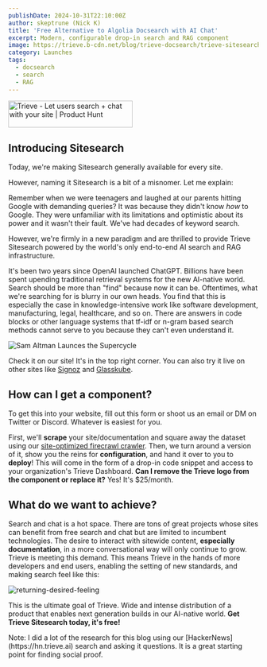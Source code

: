 ```yaml
---
publishDate: 2024-10-31T22:10:00Z
author: skeptrune (Nick K)
title: 'Free Alternative to Algolia Docsearch with AI Chat'
excerpt: Modern, configurable drop-in search and RAG component
image: https://trieve.b-cdn.net/blog/trieve-docsearch/trieve-sitesearch-blog.webp
category: Launches
tags:
  - docsearch
  - search
  - RAG
---
```



<a href="https://www.producthunt.com/posts/trieve?embed=true&utm_source=badge-featured&utm_medium=badge&utm_souce=badge-trieve" target="_blank"><img src="https://api.producthunt.com/widgets/embed-image/v1/featured.svg?post_id=496877&theme=light" alt="Trieve - Let&#0032;users&#0032;search&#0032;&#0043;&#0032;chat&#0032;with&#0032;your&#0032;site | Product Hunt" style="width: 250px; height: 54px;" width="250" height="54" /></a>

## Introducing Sitesearch
Today, we're making Sitesearch generally available for every site. 

However, naming it Sitesearch is a bit of a misnomer. Let me explain:

Remember when we were teenagers and laughed at our parents hitting Google with demanding queries? It was because they didn't know *how* to Google. They were unfamiliar with its limitations and optimistic about its power and it wasn't their fault. We've had decades of keyword search. 

However, we're firmly in a new paradigm and are thrilled to provide Trieve Sitesearch powered by the world's only end-to-end AI search and RAG infrastructure. 

It's been two years since OpenAI launched ChatGPT. Billions have been spent upending traditional retrieval systems for the new AI-native world. Search should be more than "find" because now it can be. Oftentimes, what we're searching for is blurry in our own heads. You find that this is especially the case in knowledge-intensive work like software development, manufacturing, legal, healthcare, and so on. There are answers in code blocks or other language systems that tf-idf or n-gram based search methods cannot serve to you because they can't even understand it. 

![Sam Altman Launces the Supercycle](https://trieve.b-cdn.net/blog/trieve-docsearch/sama-launches-the-market.jpeg)

Check it on our site! It's in the top right corner. You can also try it live on other sites like [Signoz](https://trieve.ai) and [Glasskube](https://trieve.ai).

## How can I get a component?
To get this into your website, fill out this form or shoot us an email or DM on Twitter or Discord. Whatever is easiest for you.

First, we'll **scrape** your site/documentation and square away the dataset using our [site-optimized firecrawl crawler](https://github.com/devflowinc/firecrawl-simple). Then, we turn around a version of it, show you the reins for **configuration**, and hand it over to you to **deploy**! This will come in the form of a drop-in code snippet and access to your organization's Trieve Dashboard.
<TextBoxLearnMore>
  **Can I remove the Trieve logo from the component or replace it?** Yes! It's $25/month.
</TextBoxLearnMore>

## What do we want to achieve?
Search and chat is a hot space. There are tons of great projects whose sites can benefit from free search and chat but are limited to incumbent technologies. The desire to interact with sitewide content, **especially documentation**, in a more conversational way will only continue to grow. Trieve is meeting this demand. This means Trieve in the hands of more developers and end users, enabling the setting of new standards, and making search feel like this:

![returning-desired-feeling](https://trieve.b-cdn.net/blog/trieve-docsearch/feelsgoodman-trieve.png)

This is the ultimate goal of Trieve. Wide and intense distribution of a product that enables next generation builds in our AI-native world. **Get Trieve Sitesearch today, it's free!**

<TextBoxLearnMore>
Note: I did a lot of the research for this blog using our [HackerNews](https://hn.trieve.ai) search and asking it questions. It is a great starting point for finding social proof.
</TextBoxLearnMore>